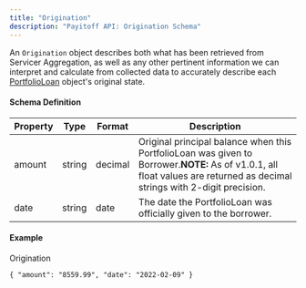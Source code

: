 ```yaml
---
title: "Origination"
description: "Payitoff API: Origination Schema"
---
```


An `Origination` object describes both what has been retrieved from Servicer Aggregation, as well as any other pertinent information we can interpret and calculate from collected data to accurately describe each [PortfolioLoan](/docs/portfolio-loan-schema) object's original state.

#### Schema Definition

| Property | Type   | Format  | Description                                                                                                                                                               |
| -------- | ------ | ------- | ------------------------------------------------------------------------------------------------------------------------------------------------------------------------- |
| amount   | string | decimal | Original principal balance when this PortfolioLoan was given to Borrower.**NOTE:** As of v1.0.1, all float values are returned as decimal strings with 2-digit precision. |
| date     | string | date    | The date the PortfolioLoan was officially given to the borrower.                                                                                                          |

#### Example

Origination

`{
  "amount": "8559.99",
  "date": "2022-02-09"
}
`